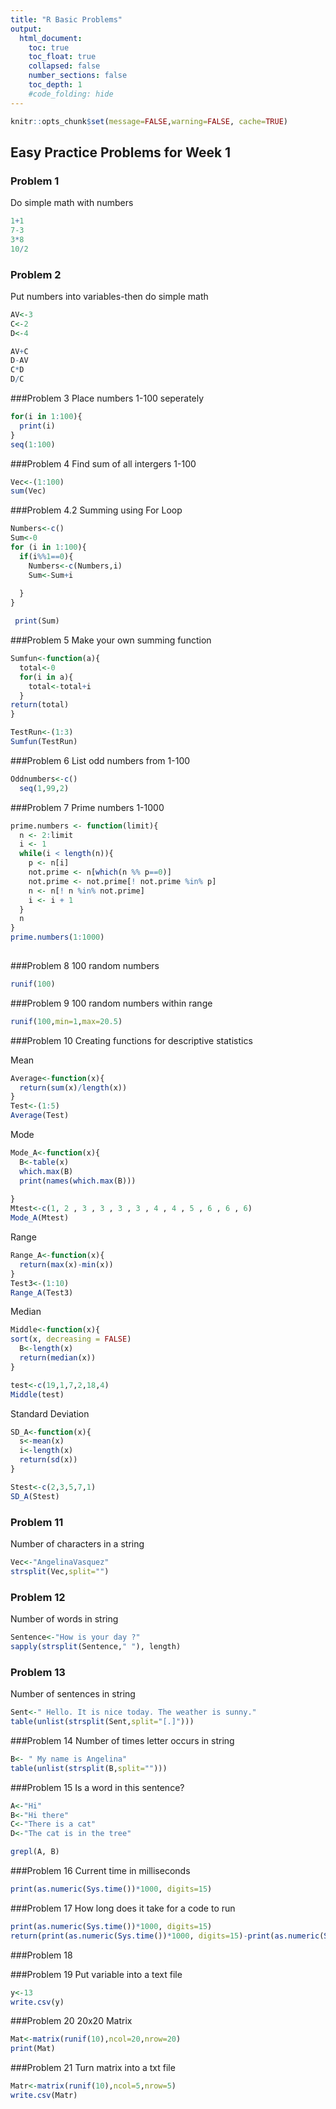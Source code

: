 ```yaml
---
title: "R Basic Problems"
output:
  html_document:
    toc: true
    toc_float: true
    collapsed: false
    number_sections: false
    toc_depth: 1
    #code_folding: hide
---
```


```r
knitr::opts_chunk$set(message=FALSE,warning=FALSE, cache=TRUE)
```
## Easy Practice Problems for Week 1

### Problem 1
Do simple math with numbers
```r

1+1
7-3
3*8
10/2

```
### Problem 2
Put numbers into variables-then do simple math
```r
AV<-3
C<-2
D<-4

AV+C
D-AV
C*D
D/C
```
###Problem 3
Place numbers 1-100 seperately 
```r
for(i in 1:100){
  print(i)
}
seq(1:100)
```
###Problem 4
Find sum of all intergers 1-100
```r
Vec<-(1:100)
sum(Vec)

```
###Problem 4.2
Summing using For Loop
```r
Numbers<-c()
Sum<-0
for (i in 1:100){
  if(i%%1==0){
    Numbers<-c(Numbers,i)
    Sum<-Sum+i
    
  }
}

 print(Sum) 
```
###Problem 5
Make your own summing function
```r
Sumfun<-function(a){
  total<-0
  for(i in a){
    total<-total+i
  }
return(total)
}

TestRun<-(1:3)
Sumfun(TestRun)

```
###Problem 6
List odd numbers from 1-100
```r
Oddnumbers<-c()
  seq(1,99,2)
```
###Problem 7
Prime numbers 1-1000
```r
prime.numbers <- function(limit){
  n <- 2:limit
  i <- 1
  while(i < length(n)){
    p <- n[i]
    not.prime <- n[which(n %% p==0)]
    not.prime <- not.prime[! not.prime %in% p]
    n <- n[! n %in% not.prime]
    i <- i + 1
  }
  n
}
prime.numbers(1:1000)
  
```

###Problem 8
100 random numbers
```r
runif(100)
```
###Problem 9
100 random numbers within range
```r
runif(100,min=1,max=20.5)
```
###Problem 10
Creating functions for descriptive statistics

Mean
```r
Average<-function(x){
  return(sum(x)/length(x))
}
Test<-(1:5)
Average(Test)
```
Mode
```r
Mode_A<-function(x){
  B<-table(x)
  which.max(B)
  print(names(which.max(B)))
        
}
Mtest<-c(1, 2 , 3 , 3 , 3 , 3 , 4 , 4 , 5 , 6 , 6 , 6)
Mode_A(Mtest)
```

Range
```r
Range_A<-function(x){
  return(max(x)-min(x))
}
Test3<-(1:10)
Range_A(Test3)
```
Median
```r
Middle<-function(x){
sort(x, decreasing = FALSE)
  B<-length(x)
  return(median(x))
}

test<-c(19,1,7,2,18,4)
Middle(test)
```
Standard Deviation
```r
SD_A<-function(x){
  s<-mean(x)
  i<-length(x)
  return(sd(x))
}

Stest<-c(2,3,5,7,1)
SD_A(Stest)
```

### Problem 11
Number of characters in a string
```r
Vec<-"AngelinaVasquez"
strsplit(Vec,split="")
```
### Problem 12
Number of words in string
```r
Sentence<-"How is your day ?"
sapply(strsplit(Sentence," "), length)

```
### Problem 13
Number of sentences in string
```r
Sent<-" Hello. It is nice today. The weather is sunny."
table(unlist(strsplit(Sent,split="[.]")))

```
###Problem 14
Number of times letter occurs in string
```r
B<- " My name is Angelina"
table(unlist(strsplit(B,split="")))

```
###Problem 15
Is a word in this sentence?
```r
A<-"Hi"
B<-"Hi there"
C<-"There is a cat"
D<-"The cat is in the tree"

grepl(A, B)

```
###Problem 16
Current time in milliseconds
```r
print(as.numeric(Sys.time())*1000, digits=15)
```


###Problem 17
How long does it take for a code to run
```r
print(as.numeric(Sys.time())*1000, digits=15)
return(print(as.numeric(Sys.time())*1000, digits=15)-print(as.numeric(Sys.time())*1000, digits=15))
```


###Problem 18

###Problem 19
Put variable into a text file
```r
y<-13
write.csv(y)
```


###Problem 20
20x20 Matrix
```r

Mat<-matrix(runif(10),ncol=20,nrow=20)
print(Mat)
```

###Problem 21
Turn matrix into a txt file 
```r
Matr<-matrix(runif(10),ncol=5,nrow=5)
write.csv(Matr)
```

